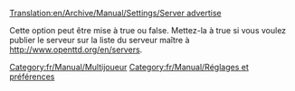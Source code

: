 [[Translation:en/Archive/Manual/Settings/Server advertise]]


Cette option peut être mise à true ou false. Mettez-la à true si vous voulez publier le serveur sur la liste du serveur maître à http://www.openttd.org/en/servers.
[[Category:fr/Manual/Multijoueur]]
[[Category:fr/Manual/Réglages et préférences]]


{{fr/Amorce}}